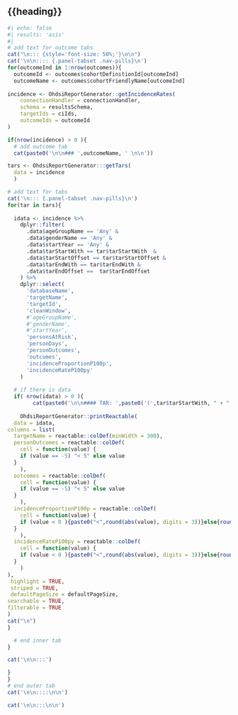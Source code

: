 ## {{heading}}

```r
#| echo: false
#| results: 'asis'
#| 
# add text for outcome tabs
cat("\n::: {style='font-size: 50%;'}\n\n")
cat('\n\n:::: {.panel-tabset .nav-pills}\n')
for(outcomeInd in 1:nrow(outcomes)){
  outcomeId <- outcomes$cohortDefinitionId[outcomeInd]
  outcomeName <- outcomes$cohortFriendlyName[outcomeInd]
  
incidence <- OhdsiReportGenerator::getIncidenceRates(
    connectionHandler = connectionHandler,
    schema = resultsSchema,
    targetIds = ciIds,
    outcomeIds = outcomeId
)

if(nrow(incidence) > 0 ){
  # add outcome tab
  cat(paste0('\n\n### ',outcomeName, ' \n\n'))

tars <- OhdsiReportGenerator:::getTars(
  data = incidence
  )

# add text for tabs
cat('\n::: {.panel-tabset .nav-pills}\n')
for(tar in tars){
  
  idata <- incidence %>% 
    dplyr::filter(
      .data$ageGroupName == 'Any' &
      .data$genderName == 'Any' &
      .data$startYear == 'Any' &
      .data$tarStartWith == tar$tarStartWith  &
      .data$tarStartOffset == tar$tarStartOffset &
      .data$tarEndWith == tar$tarEndWith &
      .data$tarEndOffset ==  tar$tarEndOffset
    ) %>%
    dplyr::select(
      'databaseName',
      'targetName',
      'targetId',
      'cleanWindow',
      #'ageGroupName',
      #'genderName',
      #'startYear',
      'personsAtRisk',
      'personDays',
      'personOutcomes',
      'outcomes',
      'incidenceProportionP100p',
      'incidenceRateP100py'
    )
  
  # if there is data
  if( nrow(idata) > 0 ){
        cat(paste0('\n\n#### TAR: ',paste0('(',tar$tarStartWith, " + ", tar$tarStartOffset, ') - (', tar$tarEndWith, " + ", tar$tarEndOffset, ')'),'\n\n'))
    
    OhdsiReportGenerator::printReactable(
  data = idata, 
columns = list(
  targetName = reactable::colDef(minWidth = 300),
  personOutcomes = reactable::colDef(
    cell = function(value) {
    if (value == -5) "< 5" else value
  }
    ),
  outcomes = reactable::colDef(
    cell = function(value) {
    if (value == -5) "< 5" else value
  }
    ),
  incidenceProportionP100p = reactable::colDef(
    cell = function(value) {
    if (value < 0 ){paste0("<",round(abs(value), digits = 3))}else{round(value, digits = 3)}
  }
    ),
  incidenceRateP100py = reactable::colDef(
    cell = function(value) {
    if (value < 0 ){paste0("<",round(abs(value), digits = 3))}else{round(value, digits = 3)}
  }
    )
),
 highlight = TRUE, 
 striped = TRUE, 
 defaultPageSize = defaultPageSize, 
searchable = TRUE, 
filterable = TRUE
)
cat("\n")
}

  # end inner tab
}

cat('\n\n:::')

}
}
# end outer tab
cat('\n\n::::\n\n')

cat('\n\n:::\n\n')
```
